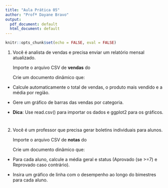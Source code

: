 ---
title: "Aula Prática 05"
author: "Profª Dayane Bravo"
output:
  pdf_document: default
  html_document: default
---

```{r setup, include = FALSE}
knitr::opts_chunk$set(echo = FALSE, eval = FALSE)
```



1. Você é analista de vendas e precisa enviar um relatório mensal atualizado.

    Importe o arquivo CSV de **vendas** do \href{https://raw.githubusercontent.com/dayanebravo/LPA_R/main/aula_05/vendas.csv}{\textcolor{blue}{Github}}

    Crie um documento dinâmico que:

- Calcule automaticamente o total de vendas, o produto mais vendido e a média por região.
- Gere um gráfico de barras das vendas por categoria.

- **Dica**: Use read.csv() para importar os dados e ggplot2 para os gráficos.


    \href{https://github.com/dayanebravo/LPA_R/blob/main/aula_05/aula_05_pratica_ex1.Rmd}{\textcolor{blue}{Resolução}}



#



2. Você é um professor que precisa gerar boletins individuais para alunos.

    Importe o arquivo CSV de **notas** do \href{https://raw.githubusercontent.com/dayanebravo/LPA_R/refs/heads/main/aula_05/notas.csv}{\textcolor{blue}{Github}}
    
    Crie um documento dinâmico que:

- Para cada aluno, calcule a média geral e status (Aprovado (se >=7) e Reprovado caso contrário).
- Insira um gráfico de linha com o desempenho ao longo do bimestres para cada aluno.


    \href{https://github.com/dayanebravo/LPA_R/blob/main/aula_05/aula_05_pratica_ex2.Rmd}{\textcolor{blue}{Resolução}}


